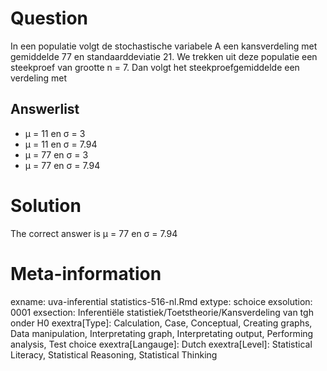Question
========

In een populatie volgt de stochastische variabele A een kansverdeling met gemiddelde 77 en standaarddeviatie 21. We trekken uit deze populatie een steekproef van grootte n = 7. Dan volgt het steekproefgemiddelde een verdeling met 

Answerlist
----------
* &mu; = 11 en &sigma; = 3
* &mu; = 11 en &sigma; = 7.94
* &mu; = 77 en &sigma; = 3
* &mu; = 77 en &sigma; = 7.94

Solution
========

The correct answer is  &mu; = 77 en &sigma; = 7.94 

Meta-information
================
exname: uva-inferential statistics-516-nl.Rmd 
extype: schoice 
exsolution: 0001 
exsection: Inferentiële statistiek/Toetstheorie/Kansverdeling van tgh onder H0
exextra[Type]: Calculation, Case, Conceptual, Creating graphs, Data manipulation, Interpretating graph, Interpretating output, Performing analysis, Test choice 
exextra[Langauge]: Dutch 
exextra[Level]: Statistical Literacy, Statistical Reasoning, Statistical Thinking 
